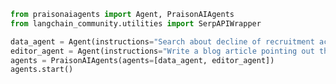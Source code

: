 ```python
from praisonaiagents import Agent, PraisonAIAgents
from langchain_community.utilities import SerpAPIWrapper

data_agent = Agent(instructions="Search about decline of recruitment across various industries with the rise of AI", tools=[SerpAPIWrapper])
editor_agent = Agent(instructions="Write a blog article pointing out the jobs most at rish due to the rise of AI")
agents = PraisonAIAgents(agents=[data_agent, editor_agent])
agents.start()
```